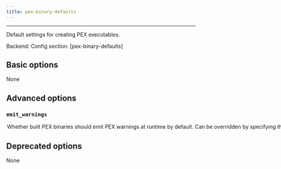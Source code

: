 ```yaml
---
title: pex-binary-defaults
---
```



---


Default settings for creating PEX executables.

Backend: <span className="color--primary"></span>
Config section: <span className="color--primary">[pex-binary-defaults]</span>

<span className={styles.options}>

## Basic options

None

## Advanced options


### `emit_warnings`

<Option
  cli_repr={`--[no-]pex-binary-defaults-emit-warnings`}
  env_repr='PANTS_PEX_BINARY_DEFAULTS_EMIT_WARNINGS'
  default_repr={`True`}
>

Whether built PEX binaries should emit PEX warnings at runtime by default. Can be overridden by specifying the `emit_warnings` parameter of individual `pex_binary` targets

</Option>

## Deprecated options

None


</span>